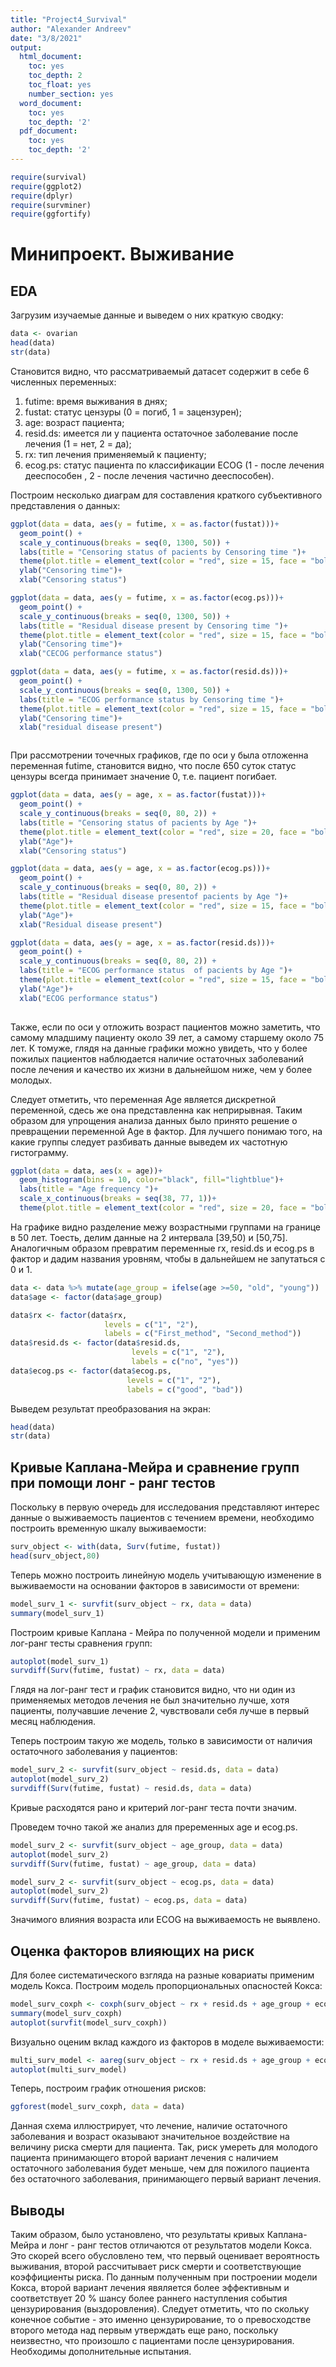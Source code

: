 ```yaml
---
title: "Project4_Survival"
author: "Alexander Andreev"
date: "3/8/2021"
output:
  html_document:
    toc: yes
    toc_depth: 2
    toc_float: yes
    number_section: yes
  word_document:
    toc: yes
    toc_depth: '2'
  pdf_document:
    toc: yes
    toc_depth: '2'
---
```


```r
require(survival)
require(ggplot2)
require(dplyr)
require(survminer)
require(ggfortify)
```

# Минипроект. Выживание

## EDA

Загрузим изучаемые данные и выведем о них краткую сводку:

```r
data <- ovarian
head(data)
str(data)
```
Становится видно, что рассматриваемый датасет содержит в себе 6 численных переменных:

1) futime:	время выживания в днях;
2) fustat: статус цензуры (0 = погиб, 1 = зацензурен);
3) age:	возраст пациента;
4) resid.ds: имеется ли у пациента остаточное заболевание после лечения (1 = нет, 2 = да);
5) rx:	тип лечения применяемый к пациенту;
6) ecog.ps:	статус пациента по классификации ECOG (1 - после лечения дееспособен , 2 - после лечения частично дееспособен).

Построим несколько диаграм для составления краткого субъективного представления о данных:

```r

ggplot(data = data, aes(y = futime, x = as.factor(fustat)))+
  geom_point() +
  scale_y_continuous(breaks = seq(0, 1300, 50)) +
  labs(title = "Censoring status of pacients by Censoring time ")+
  theme(plot.title = element_text(color = "red", size = 15, face = "bold"))+
  ylab("Censoring time")+
  xlab("Censoring status")

ggplot(data = data, aes(y = futime, x = as.factor(ecog.ps)))+
  geom_point() +
  scale_y_continuous(breaks = seq(0, 1300, 50)) +
  labs(title = "Residual disease present by Censoring time ")+
  theme(plot.title = element_text(color = "red", size = 15, face = "bold"))+
  ylab("Censoring time")+
  xlab("CECOG performance status")

ggplot(data = data, aes(y = futime, x = as.factor(resid.ds)))+
  geom_point() +
  scale_y_continuous(breaks = seq(0, 1300, 50)) +
  labs(title = "ECOG performance status by Censoring time ")+
  theme(plot.title = element_text(color = "red", size = 15, face = "bold"))+
  ylab("Censoring time")+
  xlab("residual disease present")



```

При рассмотрении точечных графиков, где по оси y была отложенна переменная futime, становится видно, что после 650 суток статус цензуры всегда принимает значение 0, т.е. пациент погибает.


```r

ggplot(data = data, aes(y = age, x = as.factor(fustat)))+
  geom_point() +
  scale_y_continuous(breaks = seq(0, 80, 2)) +
  labs(title = "Censoring status of pacients by Age ")+
  theme(plot.title = element_text(color = "red", size = 20, face = "bold"))+
  ylab("Age")+
  xlab("Censoring status")

ggplot(data = data, aes(y = age, x = as.factor(ecog.ps)))+
  geom_point() +
  scale_y_continuous(breaks = seq(0, 80, 2)) +
  labs(title = "Residual disease presentof pacients by Age ")+
  theme(plot.title = element_text(color = "red", size = 15, face = "bold"))+
  ylab("Age")+
  xlab("Residual disease present")

ggplot(data = data, aes(y = age, x = as.factor(resid.ds)))+
  geom_point() +
  scale_y_continuous(breaks = seq(0, 80, 2)) +
  labs(title = "ECOG performance status  of pacients by Age ")+
  theme(plot.title = element_text(color = "red", size = 15, face = "bold"))+
  ylab("Age")+
  xlab("ECOG performance status")
  

```

Также, если по оси y отложить возраст пациентов можно заметить, что самому младшиму пациенту около 39 лет, а самому старшему около 75 лет. К томуже, глядя на данные графики можно увидеть, что у более пожилых пациентов наблюдается наличие остаточных заболеваний после лечения и качество их жизни в дальнейшом ниже, чем у более молодых.

Следует отметить, что переменная Age является дискретной переменной, сдесь же она представленна как неприрывная. Таким образом для упрощения анализа данных было принято решение о превращении переменной Age в фактор. Для лучшего понимаю того, на какие группы следует разбивать данные выведем их частотную гистограмму. 

```r
ggplot(data = data, aes(x = age))+
  geom_histogram(bins = 10, color="black", fill="lightblue")+
  labs(title = "Age frequency ")+
  scale_x_continuous(breaks = seq(38, 77, 1))+
  theme(plot.title = element_text(color = "red", size = 20, face = "bold"))
```

На графике видно разделение межу возрастными группами на границе в 50 лет. Тоесть, делим данные на 2 интервала [39,50) и [50,75].  
Аналогичным образом превратим переменные rx, resid.ds и ecog.ps в фактор и дадим названия уровням, чтобы в дальнейшем не запутаться с 0 и 1.

```r

data <- data %>% mutate(age_group = ifelse(age >=50, "old", "young"))
data$age <- factor(data$age_group)

data$rx <- factor(data$rx, 
                     levels = c("1", "2"), 
                     labels = c("First_method", "Second_method"))
data$resid.ds <- factor(data$resid.ds, 
                           levels = c("1", "2"), 
                           labels = c("no", "yes"))
data$ecog.ps <- factor(data$ecog.ps, 
                          levels = c("1", "2"), 
                          labels = c("good", "bad"))
```

Выведем результат преобразования на экран:

```r

head(data)
str(data)

```
## Кривые Каплана-Мейра и сравнение групп при помощи лонг - ранг тестов

Поскольку в первую очередь для исследования представляют интерес данные о выживаемость пациентов с течением времени, необходимо построить временную шкалу выживаемости:

```r

surv_object <- with(data, Surv(futime, fustat))
head(surv_object,80)

```

Теперь можно построить линейную модель учитывающую изменение в выживаемости на основании факторов в зависимости от времени:

```r

model_surv_1 <- survfit(surv_object ~ rx, data = data)
summary(model_surv_1)

```

Построим кривые Каплана - Мейра по полученной модели и применим лог-ранг тесты сравнения групп:

```r

autoplot(model_surv_1)
survdiff(Surv(futime, fustat) ~ rx, data = data)

```

Глядя на лог-ранг тест и график становится видно, что ни один из применяемых методов лечения не был значительно лучше, хотя пациенты, получавшие лечение 2, чувствовали себя лучше в первый месяц наблюдения. 

Теперь построим такую же модель, только в зависимости от наличия остаточного заболевания у пациентов:

```r

model_surv_2 <- survfit(surv_object ~ resid.ds, data = data)
autoplot(model_surv_2)
survdiff(Surv(futime, fustat) ~ resid.ds, data = data)

```
Кривые расходятся рано и критерий лог-ранг теста почти значим. 

Проведем точно такой же анализ для преременных age и ecog.ps.

```r

model_surv_2 <- survfit(surv_object ~ age_group, data = data)
autoplot(model_surv_2)
survdiff(Surv(futime, fustat) ~ age_group, data = data)

```
```r

model_surv_2 <- survfit(surv_object ~ ecog.ps, data = data)
autoplot(model_surv_2)
survdiff(Surv(futime, fustat) ~ ecog.ps, data = data)

```
Значимого влияния возраста или ECOG на выживаемость не выявлено.

## Оценка факторов влияющих на риск

Для более систематического взгляда на разные ковариаты применим модель Кокса. Построим модель пропорциональных опасностей Кокса:

```r

model_surv_coxph <- coxph(surv_object ~ rx + resid.ds + age_group + ecog.ps, data = data)
summary(model_surv_coxph)
autoplot(survfit(model_surv_coxph))

```

Визуально оценим вклад каждого из факторов в моделе выживаемости:

```r

multi_surv_model <- aareg(surv_object ~ rx + resid.ds + age_group + ecog.ps, data = data)
autoplot(multi_surv_model)
```

Теперь, построим график отношения рисков:

```r

ggforest(model_surv_coxph, data = data)

```

Данная схема иллюстрирует, что лечение, наличие остаточного заболевания и возраст оказывают значительное воздействие на величину риска смерти для пациента. Так, риск умереть для молодого пациента принимающего второй вариант лечения с наличием остаточного заболевания  будет меньше, чем для пожилого пациента без остаточного заболевания, принимающего первый вариант лечения. 

## Выводы

Таким образом, было установлено, что результаты кривых Каплана-Мейра и лонг - ранг тестов отличаются от результатов модели Кокса. Это скорей всего обусловлено тем, что первый оценивает вероятность выживания, второй рассчитывает риск смерти и соответствующие коэффициенты риска. По данным полученным при построении модели Кокса, второй вариант лечения явяляется более эффективным и соответствует 20 % шансу более раннего наступления события цензурирования (выздоровления). Следует отметить, что по скольку конечное событие - это именно цензурирование, то о превосходстве второго метода над первым утверждать еще рано, поскольку неизвестно, что произошло с пациентами после цензурирования. Необходимы дополнительные испытания.




